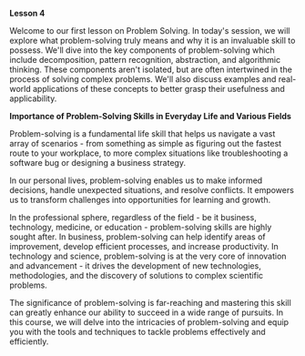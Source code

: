 **Lesson 4**

Welcome to our first lesson on Problem Solving. In today's session, we will explore what problem-solving truly means and why it is an invaluable skill to possess. We'll dive into the key components of problem-solving which include decomposition, pattern recognition, abstraction, and algorithmic thinking. These components aren't isolated, but are often intertwined in the process of solving complex problems. We'll also discuss examples and real-world applications of these concepts to better grasp their usefulness and applicability.

**Importance of Problem-Solving Skills in Everyday Life and Various Fields**

Problem-solving is a fundamental life skill that helps us navigate a vast array of scenarios - from something as simple as figuring out the fastest route to your workplace, to more complex situations like troubleshooting a software bug or designing a business strategy.

In our personal lives, problem-solving enables us to make informed decisions, handle unexpected situations, and resolve conflicts. It empowers us to transform challenges into opportunities for learning and growth.

In the professional sphere, regardless of the field - be it business, technology, medicine, or education - problem-solving skills are highly sought after. In business, problem-solving can help identify areas of improvement, develop efficient processes, and increase productivity. In technology and science, problem-solving is at the very core of innovation and advancement - it drives the development of new technologies, methodologies, and the discovery of solutions to complex scientific problems.

The significance of problem-solving is far-reaching and mastering this skill can greatly enhance our ability to succeed in a wide range of pursuits. In this course, we will delve into the intricacies of problem-solving and equip you with the tools and techniques to tackle problems effectively and efficiently.
